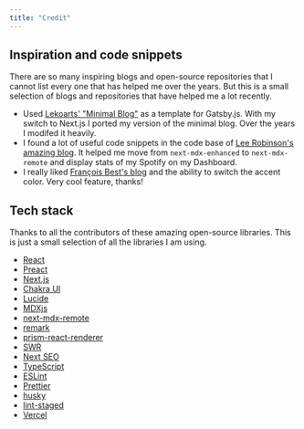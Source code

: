 ```yaml
---
title: "Credit"
---
```


## Inspiration and code snippets

There are so many inspiring blogs and open-source repositories that I cannot list every one that has helped me over the years. But this is a small selection of blogs and repositories that have helped me a lot recently.

- Used [Lekoarts' "Minimal Blog"](https://minimal-blog.lekoarts.de/) as a template for Gatsby.js. With my switch to Next.js I ported my version of the minimal blog. Over the years I modifed it heavily.
- I found a lot of useful code snippets in the code base of [Lee Robinson's amazing blog](https://leerob.io/). It helped me move from `next-mdx-enhanced` to `next-mdx-remote` and display stats of my Spotify on my Dashboard.
- I really liked [François Best's blog](https://francoisbest.com/) and the ability to switch the accent color. Very cool feature, thanks!

## Tech stack

Thanks to all the contributors of these amazing open-source libraries. This is just a small selection of all the libraries I am using.

- [React](https://reactjs.org/)
- [Preact](https://preactjs.com/)
- [Next.js](https://nextjs.org/)
- [Chakra UI](https://chakra-ui.com/)
- [Lucide](https://lucide.dev/)
- [MDXjs](https://mdxjs.com/)
- [next-mdx-remote](https://github.com/hashicorp/next-mdx-remote)
- [remark](https://remark.js.org/)
- [prism-react-renderer](https://github.com/FormidableLabs/prism-react-renderer)
- [SWR](https://swr.vercel.app/)
- [Next SEO](https://github.com/garmeeh/next-seo)
- [TypeScript](https://www.typescriptlang.org/)
- [ESLint](https://eslint.org/)
- [Prettier](https://prettier.io/)
- [husky](https://typicode.github.io/husky/#/)
- [lint-staged](https://github.com/okonet/lint-staged)
- [Vercel](https://vercel.com/)
